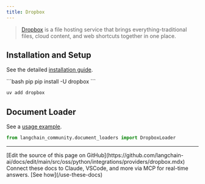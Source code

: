 ```yaml
---
title: Dropbox
---
```


>[Dropbox](https://en.wikipedia.org/wiki/Dropbox) is a file hosting service that brings everything-traditional
> files, cloud content, and web shortcuts together in one place.


## Installation and Setup

See the detailed [installation guide](/oss/python/integrations/document_loaders/dropbox#prerequisites).

<CodeGroup>
```bash pip
pip install -U dropbox
```

```bash uv
uv add dropbox
```
</CodeGroup>

## Document Loader

See a [usage example](/oss/python/integrations/document_loaders/dropbox).

```python
from langchain_community.document_loaders import DropboxLoader
```

---

<Callout icon="pen-to-square" iconType="regular">
    [Edit the source of this page on GitHub](https://github.com/langchain-ai/docs/edit/main/src/oss/python/integrations/providers/dropbox.mdx)
</Callout>
<Tip icon="terminal" iconType="regular">
    Connect these docs to Claude, VSCode, and more via MCP for    real-time answers. [See how](/use-these-docs)
</Tip>

